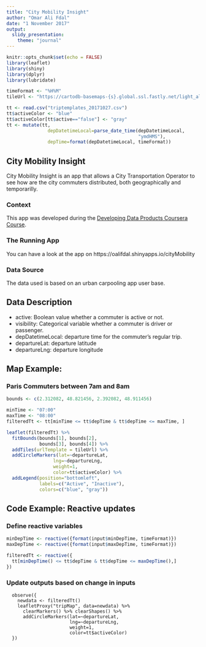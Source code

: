 ```yaml
---
title: "City Mobility Insight"
author: "Omar Ali Fdal"
date: "1 November 2017"
output: 
  slidy_presentation:
    theme: "journal"
---
```


```r
knitr::opts_chunk$set(echo = FALSE)
library(leaflet)
library(shiny)
library(dplyr)
library(lubridate)

timeFormat <- "%H%M"
tileUrl <- "https://cartodb-basemaps-{s}.global.ssl.fastly.net/light_all/{z}/{x}/{y}.png"

tt <- read.csv("triptemplates_20171027.csv")
tt$activeColor <- "blue"
tt$activeColor[tt$active=="false"] <- "gray"
tt <- mutate(tt,
               depDatetimeLocal=parse_date_time(depDatetimeLocal,
                                                "ymdHMS"),
               depTime=format(depDatetimeLocal, timeFormat))

```

## City Mobility Insight
City Mobility Insight is an app that allows a City Transportation Operator to see how are the city commuters distributed, both geographically and temporarilly.

### Context
This app was developed during the [Developing Data Products Coursera Course](https://www.coursera.org/learn/data-products).

### The Running App
You can have a look at the app on https://oalifdal.shinyapps.io/cityMobility

### Data Source
The data used is based on an urban carpooling app user base.

## Data Description

- active: Boolean value whether a commuter is active or not.
- visibility: Categorical variable whether a commuter is driver or passenger.
- depDatetimeLocal: departure time for the commuter's regular trip.
- departureLat: departure latitude
- departureLng: departure longitude

## Map Example: 
### Paris Commuters between 7am and 8am
```r
bounds <- c(2.312082, 48.821456, 2.392082, 48.911456)

minTime <- "07:00"
maxTime <- "08:00"
filteredTt <- tt[minTime <= tt$depTime & tt$depTime <= maxTime, ]

leaflet(filteredTt) %>%
  fitBounds(bounds[1], bounds[2],
            bounds[3], bounds[4]) %>%
  addTiles(urlTemplate = tileUrl) %>%
  addCircleMarkers(lat=~departureLat,
                 lng=~departureLng,
                 weight=1,
                 color=tt$activeColor) %>%
  addLegend(position="bottomleft",
            labels=c("Active", "Inactive"),
            colors=c("blue", "gray"))
```

## Code Example: Reactive updates

### Define reactive variables
```r
minDepTime <- reactive({format(input$minDepTime, timeFormat)})
maxDepTime <- reactive({format(input$maxDepTime, timeFormat)})

filteredTt <- reactive({
  tt[minDepTime() <= tt$depTime & tt$depTime <= maxDepTime(),] 
})
```

### Update outputs based on change in inputs
```
  observe({
    newdata <- filteredTt()
    leafletProxy("tripMap", data=newdata) %>% 
      clearMarkers() %>% clearShapes() %>%
      addCircleMarkers(lat=~departureLat,
                       lng=~departureLng,
                       weight=1,
                       color=tt$activeColor)
  })
```






